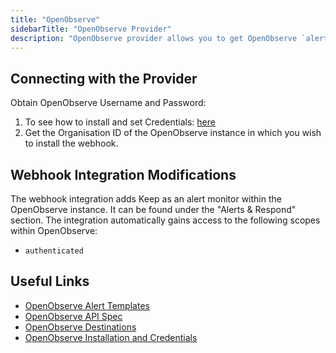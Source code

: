 ```yaml
---
title: "OpenObserve"
sidebarTitle: "OpenObserve Provider"
description: "OpenObserve provider allows you to get OpenObserve `alerts/actions` via webhook installation"
---
```


<AutoGeneratedSnippet />

## Connecting with the Provider

Obtain OpenObserve Username and Password:
1. To see how to install and set Credentials: [here](https://openobserve.ai/docs/quickstart/#self-hosted-installation)
2. Get the Organisation ID of the OpenObserve instance in which you wish to install the webhook.

## Webhook Integration Modifications

The webhook integration adds Keep as an alert monitor within the OpenObserve instance. It can be found under the "Alerts & Respond" section.
The integration automatically gains access to the following scopes within OpenObserve:
- `authenticated`

## Useful Links

- [OpenObserve Alert Templates](https://openobserve.ai/docs/user-guide/alerts/templates)
- [OpenObserve API Spec](https://openobserve.ai/docs/api_specs/#?route=overview)
- [OpenObserve Destinations](https://openobserve.ai/docs/user-guide/alerts/destinations/)
- [OpenObserve Installation and Credentials](https://openobserve.ai/docs/quickstart/#self-hosted-installation)
